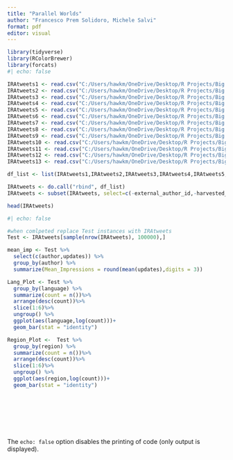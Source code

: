 ---
title: "Parallel Worlds"
author: "Francesco Prem Solidoro, Michele Salvi"
format: pdf
editor: visual
---

```{r}
library(tidyverse)
library(RColorBrewer)
library(forcats)
#| echo: false
```

```{r}

IRAtweets1 <- read.csv("C:/Users/hawkm/OneDrive/Desktop/R Projects/Big Data in Social Sciences/AstroTurfing/Data/IRAhandle_tweets_1.csv")
IRAtweets2 <- read.csv("C:/Users/hawkm/OneDrive/Desktop/R Projects/Big Data in Social Sciences/AstroTurfing/Data/IRAhandle_tweets_2.csv")
IRAtweets3 <- read.csv("C:/Users/hawkm/OneDrive/Desktop/R Projects/Big Data in Social Sciences/AstroTurfing/Data/IRAhandle_tweets_3.csv")
IRAtweets4 <- read.csv("C:/Users/hawkm/OneDrive/Desktop/R Projects/Big Data in Social Sciences/AstroTurfing/Data/IRAhandle_tweets_4.csv")
IRAtweets5 <- read.csv("C:/Users/hawkm/OneDrive/Desktop/R Projects/Big Data in Social Sciences/AstroTurfing/Data/IRAhandle_tweets_5.csv")
IRAtweets6 <- read.csv("C:/Users/hawkm/OneDrive/Desktop/R Projects/Big Data in Social Sciences/AstroTurfing/Data/IRAhandle_tweets_6.csv")
IRAtweets7 <- read.csv("C:/Users/hawkm/OneDrive/Desktop/R Projects/Big Data in Social Sciences/AstroTurfing/Data/IRAhandle_tweets_7.csv")
IRAtweets8 <- read.csv("C:/Users/hawkm/OneDrive/Desktop/R Projects/Big Data in Social Sciences/AstroTurfing/Data/IRAhandle_tweets_8.csv")
IRAtweets9 <- read.csv("C:/Users/hawkm/OneDrive/Desktop/R Projects/Big Data in Social Sciences/AstroTurfing/Data/IRAhandle_tweets_9.csv")
IRAtweets10 <- read.csv("C:/Users/hawkm/OneDrive/Desktop/R Projects/Big Data in Social Sciences/AstroTurfing/Data/IRAhandle_tweets_10.csv")
IRAtweets11 <- read.csv("C:/Users/hawkm/OneDrive/Desktop/R Projects/Big Data in Social Sciences/AstroTurfing/Data/IRAhandle_tweets_11.csv")
IRAtweets12 <- read.csv("C:/Users/hawkm/OneDrive/Desktop/R Projects/Big Data in Social Sciences/AstroTurfing/Data/IRAhandle_tweets_12.csv")
IRAtweets13 <- read.csv("C:/Users/hawkm/OneDrive/Desktop/R Projects/Big Data in Social Sciences/AstroTurfing/Data/IRAhandle_tweets_13.csv")

df_list <- list(IRAtweets1,IRAtweets2,IRAtweets3,IRAtweets4,IRAtweets5,IRAtweets6,IRAtweets7,IRAtweets8,IRAtweets9,IRAtweets10,IRAtweets11,IRAtweets12,IRAtweets13)

IRAtweets <- do.call("rbind", df_list)
IRAtweets <- subset(IRAtweets, select=c(-external_author_id,-harvested_date,-new_june_2018,-alt_external_id,-tweet_id,-article_url,-tco1_step1,-tco2_step1,-tco3_step1))

head(IRAtweets)

#| echo: false
```

```{r}
#when comlpeted replace Test instances with IRAtweets
Test <- IRAtweets[sample(nrow(IRAtweets), 100000),]

mean_imp <- Test %>%
  select(c(author,updates)) %>% 
  group_by(author) %>%
  summarize(Mean_Impressions = round(mean(updates),digits = 3)) 

Lang_Plot <- Test %>% 
  group_by(language) %>%
  summarize(count = n())%>% 
  arrange(desc(count))%>%
  slice(1:6)%>%
  ungroup() %>%
  ggplot(aes(language,log(count)))+
  geom_bar(stat = "identity")

Region_Plot <-  Test %>% 
  group_by(region) %>%
  summarize(count = n())%>% 
  arrange(desc(count))%>%
  slice(1:6)%>%
  ungroup() %>%
  ggplot(aes(region,log(count)))+
  geom_bar(stat = "identity")




  




```

The `echo: false` option disables the printing of code (only output is displayed).
